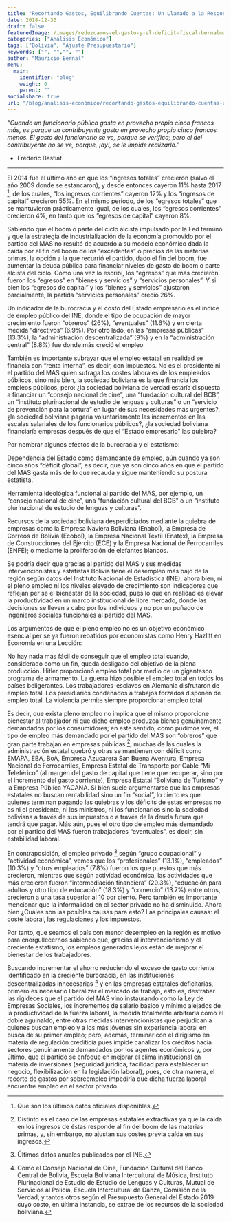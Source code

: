 ```yaml
---
title: "Recortando Gastos, Equilibrando Cuentas: Un Llamado a la Responsabilidad Fiscal"
date: 2018-12-30
draft: false
featuredImage: /images/reduzcamos-el-gasto-y-el-deficit-fiscal-bernalmauricio.jpg
categories: ["Análisis Económico"]
tags: ["Bolivia", "Ajuste Presupuestario"]
keywords: ["", "","", ""]
author: "Mauricio Bernal"
menu:
  main:
    identifier: "blog"
    weight: 0 
    parent: ""
socialshare: true
url: "/blog/análisis-económico/recortando-gastos-equilibrando-cuentas-un-llamado-a-la-responsabilidad-fiscal/"
---
```


*"Cuando un funcionario público gasta en provecho propio cinco francos más, es porque un contribuyente gasta en provecho propio cinco francos menos. El gasto del funcionario se ve, porque se verifica; pero el del contribuyente no se ve, porque, ¡ay!, se le impide realizarlo."*

- Frédéric Bastiat.

--- 

El 2014 fue el último año en que los “ingresos totales” crecieron (salvo el año 2009 donde se estancaron), y desde entonces cayeron 11% hasta 2017 [^1], de los cuales, “los ingresos corrientes” cayeron 12% y los “ingresos de capital” crecieron 55%. En el mismo periodo, de los “egresos totales” que se mantuvieron prácticamente igual, de los cuales, los “egresos corrientes” crecieron 4%, en tanto que los “egresos de capital” cayeron 8%.

Sabiendo que el boom o parte del ciclo alcista impulsado por la Fed terminó y que la estrategia de industrialización de la economía promovido por el partido del MAS no resultó de acuerdo a su modelo económico dada la caída por el fin del boom de los “excedentes” o precios de las materias primas, la opción a la que recurrió el partido, dado el fin del boom, fue aumentar la deuda pública para financiar niveles de gasto de boom o parte alcista del ciclo. Como una vez lo escribí, los “egresos” que más crecieron fueron los “egresos” en “bienes y servicios” y “servicios personales”. Y si bien los “egresos de capital” y los “bienes y servicios” ajustaron parcialmente, la partida “servicios personales” creció 26%.

Un indicador de la burocracia y el costo del Estado empresario es el índice de empleo público del INE, donde el tipo de ocupación de mayor crecimiento fueron “obreros” (26%), “eventuales” (11.6%) y en cierta medida “directivos” (6.9%). Por otro lado, en las “empresas públicas” (13.3%), la “administración descentralizada” (9%) y en la “administración central” (8.8%) fue donde más creció el empleo

También es importante subrayar que el empleo estatal en realidad se financia con “renta interna”, es decir, con impuestos. No es el presidente ni el partido del MAS quien sufraga los costes laborales de los empleados públicos, sino más bien, la sociedad boliviana es la que financia los empleos públicos, pero: ¿la sociedad boliviana de verdad estaría dispuesta a financiar un “consejo nacional de cine”, una “fundación cultural del BCB”, un “instituto plurinacional de estudio de lenguas y culturas” o un “servicio de prevención para la tortura” en lugar de sus necesidades más urgentes?, ¿la sociedad boliviana pagaría voluntariamente las incrementos en las escalas salariales de los funcionarios públicos?, ¿la sociedad boliviana financiaría empresas después de que el “Estado empresario” las quiebra?

Por nombrar algunos efectos de la burocracia y el estatismo:

Dependencia del Estado como demandante de empleo, aún cuando ya son cinco años “déficit global”, es decir, que ya son cinco años en que el partido del MAS gasta más de lo que recauda y sigue manteniendo su postura estatista.

Herramienta ideológica funcional al partido del MAS, por ejemplo, un “consejo nacional de cine”, una “fundación cultural del BCB” o un “instituto plurinacional de estudio de lenguas y culturas”.

Recursos de la sociedad boliviana desperdiciados mediante la quiebra de empresas como la Empresa Naviera Boliviana (Enabol), la Empresa de Correos de Bolivia (Ecobol), la Empresa Nacional Textil (Enatex), la Empresa de Construcciones del Ejército (ECE) y la Empresa Nacional de Ferrocarriles (ENFE); o mediante la proliferación de elefantes blancos.

Se podría decir que gracias al partido del MAS y sus medidas intervencionistas y estatistas Bolivia tiene el desempleo más bajo de la región según datos del Instituto Nacional de Estadística (INE), ahora bien, ni el pleno empleo ni los niveles elevado de crecimiento son indicadores que reflejan per se el bienestar de la sociedad, pues lo que en realidad es elevar la productividad en un marco institucional de libre mercado, donde las decisiones se lleven a cabo por los individuos y no por un puñado de ingenieros sociales funcionales al partido del MAS.

Los argumentos de que el pleno empleo no es un objetivo económico esencial per se ya fueron rebatidos por economistas como Henry Hazlitt en Economía en una Lección:

No hay nada más fácil de conseguir que el empleo total cuando, considerado como un fin, queda desligado del objetivo de la plena producción. Hitler proporcionó empleo total por medio de un gigantesco programa de armamento. La guerra hizo posible el empleo total en todos los países beligerantes. Los trabajadores-esclavos en Alemania disfrutaron de empleo total. Los presidiarios condenados a trabajos forzados disponen de empleo total. La violencia permite siempre proporcionar empleo total.

Es decir, que exista pleno empleo no implica que el mismo proporcione bienestar al trabajador ni que dicho empleo produzca bienes genuinamente demandados por los consumidores; en este sentido, como pudimos ver, el tipo de empleo más demandado por el partido del MAS son “obreros” que gran parte trabajan en empresas públicas [^2], muchas de las cuales la administración estatal quebró y otras se mantienen con déficit como EMAPA, EBA, BoA, Empresa Azucarera San Buena Aventura, Empresa Nacional de Ferrocarriles, Empresa Estatal de Transporte por Cable “Mi Teleférico” (al margen del gasto de capital que tiene que recuperar, sino por el incremento del gasto corriente), Empresa Estatal “Boliviana de Turismo” y la Empresa Pública YACANA. Si bien suele argumentarse que las empresas estatales no buscan rentabilidad sino un fin “social”, lo cierto es que quienes terminan pagando las quiebras y los déficits de estas empresas no es ni el presidente, ni los ministros, ni los funcionarios sino la sociedad boliviana a través de sus impuestos o a través de la deuda futura que tendrá que pagar. Más aún, pues el otro tipo de empleo más demandado por el partido del MAS fueron trabajadores “eventuales”, es decir, sin estabilidad laboral.

En contraposición, el empleo privado [^3] según “grupo ocupacional” y “actividad económica”, vemos que los “profesionales” (13.1%), “empleados” (10.3%) y “otros empleados” (7.8%) fueron los que puestos que más crecieron, mientras que según actividad económica, las actividades que más crecieron fueron “intermediación financiera” (20.3%), “educación para adultos y otro tipo de educación” (18.3%) y “comercio” (13.7%) entre otros, crecieron a una tasa superior al 10 por ciento. Pero también es importante mencionar que la informalidad en el sector privado no ha disminuido. Ahora bien ¿Cuáles son las posibles causas para esto? Las principales causas: el coste laboral, las regulaciones y los impuestos. 

Por tanto, que seamos el país con menor desempleo en la región es motivo para enorgullecernos sabiendo que, gracias al intervencionismo y el creciente estatismo, los empleos generados lejos están de mejorar el bienestar de los trabajadores.

Buscando incrementar el ahorro reduciendo el exceso de gasto corriente identificado en la creciente burocracia, en las instituciones descentralizadas innecesarias [^4] y en las empresas estatales deficitarias, primero es necesario liberalizar el mercado de trabajo, esto es, destrabar las rigideces que el partido del MAS vino instaurando como la Ley de Empresas Sociales, los incrementos de salario básico y mínimo alejados de la productividad de la fuerza laboral, la medida totalmente arbitraria como el doble aguinaldo, entre otras medidas intervencionistas que perjudican a quienes buscan empleo y a los más jóvenes sin experiencia laboral en busca de su primer empleo; pero, además, terminar con el dirigismo en materia de regulación crediticia pues impide canalizar los créditos hacia sectores genuinamente demandados por los agentes económicos y, por último, que el partido se enfoque en mejorar el clima institucional en materia de inversiones (seguridad jurídica, facilidad para establecer un negocio, flexibilización en la legislación laboral), pues, de otra manera, el recorte de gastos por sobreempleo impediría que dicha fuerza laboral encuentre empleo en el sector privado.

[^1]: Que son los últimos datos oficiales disponibles.

[^2]: Distinto es el caso de las empresas estatales extractivas ya que la caída en los ingresos de éstas responde al fin del boom de las materias primas, y, sin embargo, no ajustan sus costes previa caída en sus ingresos.

[^3]: Últimos datos anuales publicados por el INE.

[^4]: Como el Consejo Nacional de Cine, Fundación Cultural del Banco Central de Bolivia, Escuela Boliviana Intercultural de Música, Instituto Plurinacional de Estudio de Estudio de Lenguas y Culturas, Mutual de Servicios al Policía, Escuela Intercultural de Danza, Comisión de la Verdad, y tantos otros según el Presupuesto General del Estado 2019 cuyo costo, en última instancia, se extrae de los recursos de la sociedad boliviana.